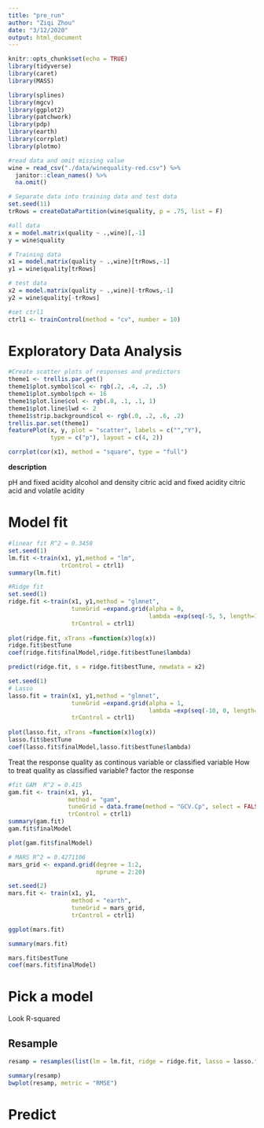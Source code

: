 ```yaml
---
title: "pre_run"
author: "Ziqi Zhou"
date: "3/12/2020"
output: html_document
---
```


```r
knitr::opts_chunk$set(echo = TRUE)
library(tidyverse)
library(caret)
library(MASS)

library(splines)
library(mgcv)
library(ggplot2)
library(patchwork)
library(pdp)
library(earth)
library(corrplot)
library(plotmo)
```


```r
#read data and omit missing value
wine = read_csv("./data/winequality-red.csv") %>% 
  janitor::clean_names() %>% 
  na.omit()
```


```r
# Separate data into training data and test data
set.seed(11)
trRows = createDataPartition(wine$quality, p = .75, list = F)

#all data
x = model.matrix(quality ~ .,wine)[,-1]
y = wine$quality

# Training data
x1 = model.matrix(quality ~ .,wine)[trRows,-1]
y1 = wine$quality[trRows]

# test data
x2 = model.matrix(quality ~ .,wine)[-trRows,-1]
y2 = wine$quality[-trRows]
```

```r
#set ctrl1
ctrl1 <- trainControl(method = "cv", number = 10)
```

# Exploratory Data Analysis

```r
#Create scatter plots of responses and predictors
theme1 <- trellis.par.get()
theme1$plot.symbol$col <- rgb(.2, .4, .2, .5)
theme1$plot.symbol$pch <- 16
theme1$plot.line$col <- rgb(.8, .1, .1, 1)
theme1$plot.line$lwd <- 2
theme1$strip.background$col <- rgb(.0, .2, .6, .2)
trellis.par.set(theme1)
featurePlot(x, y, plot = "scatter", labels = c("","Y"),
            type = c("p"), layout = c(4, 2))
```

```r
corrplot(cor(x1), method = "square", type = "full")
```
**description**

pH and fixed acidity
alcohol and density
citric acid and fixed acidity
citric acid and volatile acidity

# Model fit

```r
#linear fit R^2 = 0.3458
set.seed(1)
lm.fit <-train(x1, y1,method = "lm",
               trControl = ctrl1)
summary(lm.fit)
```

```r
#Ridge fit
set.seed(1)
ridge.fit <-train(x1, y1,method = "glmnet",
                  tuneGrid =expand.grid(alpha = 0,
                                        lambda =exp(seq(-5, 5, length=100))),
                  trControl = ctrl1)
                
plot(ridge.fit, xTrans =function(x)log(x))
ridge.fit$bestTune
coef(ridge.fit$finalModel,ridge.fit$bestTune$lambda)

predict(ridge.fit, s = ridge.fit$bestTune, newdata = x2)
```

```r
set.seed(1)
# Lasso
lasso.fit = train(x1, y1,method = "glmnet",
                  tuneGrid =expand.grid(alpha = 1,
                                        lambda =exp(seq(-10, 0, length=100))),
                  trControl = ctrl1)
                
plot(lasso.fit, xTrans =function(x)log(x))
lasso.fit$bestTune
coef(lasso.fit$finalModel,lasso.fit$bestTune$lambda)
```




Treat the response quality as continous variable or classified variable
How to treat quality as classified variable? factor the response


```r
#fit GAM  R^2 = 0.415 
gam.fit <- train(x1, y1,
                 method = "gam",
                 tuneGrid = data.frame(method = "GCV.Cp", select = FALSE),
                 trControl = ctrl1)
summary(gam.fit)
gam.fit$finalModel

plot(gam.fit$finalModel)
```


```r
# MARS R^2 = 0.4271106
mars_grid <- expand.grid(degree = 1:2, 
                         nprune = 2:20)

set.seed(2)
mars.fit <- train(x1, y1,
                  method = "earth",
                  tuneGrid = mars_grid,
                  trControl = ctrl1)

ggplot(mars.fit)

summary(mars.fit)

mars.fit$bestTune
coef(mars.fit$finalModel) 
```

# Pick a model

Look R-squared



## Resample

```r
resamp = resamples(list(lm = lm.fit, ridge = ridge.fit, lasso = lasso.fit, mars = mars.fit, mars = mars.fit))

summary(resamp)
bwplot(resamp, metric = "RMSE")
```



# Predict

```r

```















